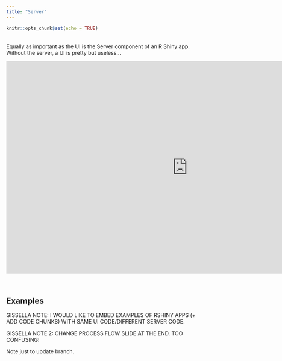 ```yaml
---
title: "Server"
---
```


```r
knitr::opts_chunk$set(echo = TRUE)
```
&nbsp;  
Equally as important as the UI is the Server component of an R Shiny app. Without the server, a UI is pretty but useless...
&nbsp;  

<iframe src="https://4mosteurope.sharepoint.com/sites/traininganddevelopment/_layouts/15/Doc.aspx?sourcedoc={a2541ca7-1d47-4aee-a2e6-5773b2f0579e}&amp;action=embedview&amp;wdAr=1.7777777777777776" width="962px" height="565px" frameborder="0">This is an embedded <a target="_blank" href="https://office.com">Microsoft Office</a> presentation, powered by <a target="_blank" href="https://office.com/webapps">Office</a>.</iframe>

&nbsp;  

## Examples

GISSELLA NOTE: I WOULD LIKE TO EMBED EXAMPLES OF RSHINY APPS (+ ADD CODE CHUNKS) WITH SAME UI CODE/DIFFERENT SERVER CODE.  

GISSELLA NOTE 2: CHANGE PROCESS FLOW SLIDE AT THE END. TOO CONFUSING!

Note just to update branch.